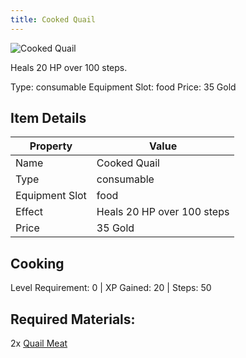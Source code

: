 ```yaml
---
title: Cooked Quail
---
```


<div className="flex items-start gap-6 mb-8">
  <div className="flex-shrink-0">
    <img src="/assets/resources/cooking/cooked_bird.png" alt="Cooked Quail" className="w-24 h-24 border rounded-lg" />
  </div>
  <div className="flex-1">
    <div className="space-y-2">
      <p className="text-lg text-muted-foreground">Heals 20 HP over 100 steps.</p>
      <div className="flex flex-wrap gap-4 text-sm">
        <span className="px-2 py-1 bg-green-100 dark:bg-green-900 rounded-md">
          Type: consumable
        </span>
        <span className="px-2 py-1 bg-purple-100 dark:bg-purple-900 rounded-md">
          Equipment Slot: food
        </span>
        <span className="px-2 py-1 bg-yellow-100 dark:bg-yellow-900 rounded-md">
          Price: 35 Gold
        </span>
      </div>
    </div>
  </div>
</div>

## Item Details
| Property | Value |
|----------|-------|
| Name | Cooked Quail |
| Type | consumable |
| Equipment Slot | food |
| Effect | Heals 20 HP over 100 steps |
| Price | 35 Gold |

## Cooking
Level Requirement: 0 | XP Gained: 20 | Steps: 50

## Required Materials:
2x [Quail Meat](/docs/resources/individual/bird_1_meat)

